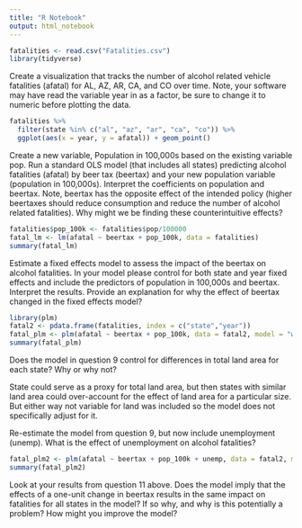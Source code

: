 ```yaml
---
title: "R Notebook"
output: html_notebook
---
```


```r
fatalities <- read.csv("Fatalities.csv")
library(tidyverse)
```

Create a visualization that tracks the number of alcohol related vehicle fatalities (afatal) for AL, AZ, AR, CA, and CO over time.  Note, your software may have read the variable year in as a factor, be sure to change it to numeric before plotting the data.
```r
fatalities %>%
  filter(state %in% c("al", "az", "ar", "ca", "co")) %>%
  ggplot(aes(x = year, y = afatal)) + geom_point()
```

Create a new variable, Population in 100,000s based on the existing variable pop. Run a standard OLS model (that includes all states) predicting alcohol fatalities (afatal) by beer tax (beertax) and your new population variable (population in 100,000s). Interpret the coefficients on population and beertax. Note, beertax has the opposite effect of the intended policy (higher beertaxes should reduce consumption and reduce the number of alcohol related fatalities). Why might we be finding these counterintuitive effects?
```r
fatalities$pop_100k <- fatalities$pop/100000
fatal_lm <- lm(afatal ~ beertax + pop_100k, data = fatalities)
summary(fatal_lm)
```

Estimate a fixed effects model to assess the impact of the beertax on alcohol fatalities.  In your model please control for both state and year fixed effects and include the predictors of population in 100,000s and beertax. Interpret the results.  Provide an explanation for why the effect of beertax changed in the fixed effects model? 
```r
library(plm)
fatal2 <- pdata.frame(fatalities, index = c("state","year"))
fatal_plm <- plm(afatal ~ beertax + pop_100k, data = fatal2, model = "within")
summary(fatal_plm)
```

Does the model in question 9 control for differences in total land area for each state?  Why or why not?

State could serve as a proxy for total land area, but then states with similar land area could over-account for the effect of land area for a particular size. But either way not variable for land was included so the model does not specifically adjust for it.

Re-estimate the model from question 9, but now include unemployment (unemp). What is the effect of unemployment on alcohol fatalities?
```r
fatal_plm2 <- plm(afatal ~ beertax + pop_100k + unemp, data = fatal2, model = "within")
summary(fatal_plm2)
```

Look at your results from question 11 above.  Does the model imply that the effects of a one-unit change in beertax results in the same impact on fatalities for all states in the model?  If so why, and why is this potentially a problem?  How might you improve the model?



